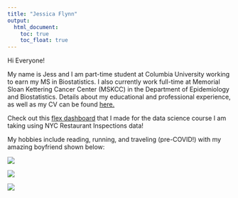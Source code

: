 ```yaml
---
title: "Jessica Flynn"
output: 
  html_document:
    toc: true
    toc_float: true
---
```



Hi Everyone! 

My name is Jess and I am part-time student at Columbia University working to earn my MS in Biostatistics. I also currently work full-time at Memorial Sloan Kettering Cancer Center (MSKCC) in the Department of Epidemiology and Biostatistics. Details about my educational and professional experience, as well as my CV can be found [here.](about.html)

Check out this [flex dashboard](dashboard.html) that I made for the data science course I am taking using NYC Restaurant Inspections data! 

My hobbies include reading, running, and traveling (pre-COVID!) with my amazing boyfriend shown below: 

![](images/DSC_0315.JPG)

![](images/IMG_5679.JPG)

![](images/IMG_5839.JPG)

